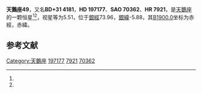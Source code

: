 {{Starbox begin
| name = 天鵝座49
}}
{{Starbox observe
| epoch = [[J2000.0|J2000.0]]
| constell = [[天鵝座|天鵝座]]<ref name=SIMBAD>{{cite web
 | url=http://simbad.u-strasbg.fr/simbad/sim-id?Ident=HR+7921
 | title=Pulsating variable Star
 | publisher=Centre de Données astronomiques de Strasbourg
 | work=SIMBAD
 | accessdate=2012-07-13
 | archive-date=2019-06-05
 | archive-url=https://web.archive.org/web/20190605203630/http://simbad.u-strasbg.fr/simbad/sim-id?Ident=HR+7921
 }}</ref><ref name=DATA>{{cite web
 | url=http://vizier.u-strasbg.fr/viz-bin/VizieR-5?-out.add=.&-source=5050&-corr=PK=HR&-out.max=9999&HR=7921
 | title=VizieR Detailed Page
 | accessdate=2012-07-13
 | archive-date=2016-03-05
 | archive-url=https://web.archive.org/web/20160305023513/http://vizier.u-strasbg.fr/viz-bin/VizieR-5?-out.add=.&-source=5050&-corr=PK=HR&-out.max=9999&HR=7921
 | dead-url=no
 }}</ref>
| 星官 = 
| ra = {{RA|20|41|2.6}}<ref name=SIMBAD /><ref name=DATA />
| dec = {{DEC|+32|18|26}}<ref name=SIMBAD /><ref name=DATA />
| appmag_v = 5.51<ref name=SIMBAD /><ref name=DATA />
}}
{{Starbox character
| class = G8IIb<ref name=SIMBAD /><ref name=DATA />
| b-v = 0.88<ref name=SIMBAD /><ref name=DATA />
| u-b = <ref name=SIMBAD /><ref name=DATA />
| r-i = <ref name=SIMBAD /><ref name=DATA />
| variable = 
}}
{{Starbox astrometry
| radial_v = 
| prop_mo_ra = -29
| parallax = 0.004
| p_error =
}}
{{Starbox catalog
| names =BD+31 4181，[[SAO星表|SAO]] 70362，[[HD星表|HD]] 197177，[[HR星表|HR]] 7921}}
{{Starbox reference |Simbad=HR+7921}}
{{Starbox end}}

'''天鵝座49'''，又名'''BD+31 4181'''，'''HD 197177'''、'''SAO 70362'''、'''HR 7921'''，是[[天鵝座|天鵝座]]的一颗恒星<ref name=SIMBAD /><ref name=DATA />，视星等为5.51，位于[[銀道座標系|銀經]]73.96，[[銀道座標系|銀緯]]-5.88，其[[B1900.0|B1900.0]]坐标为赤經{{RA|20|36|59.6}}，赤緯{{DEC|+31|-5.88|5}}。

== 参考文献 ==
{{reflist}}

{{star-stub}}

{{天鵝座恒星}}
{{星官|天津|9|40}}
[[Category:天鵝座|Category:天鵝座]]
[[Category:HD和HDE天體|197177]]
[[Category:HR天體|7921]]
[[Category:SAO天體|70362]]